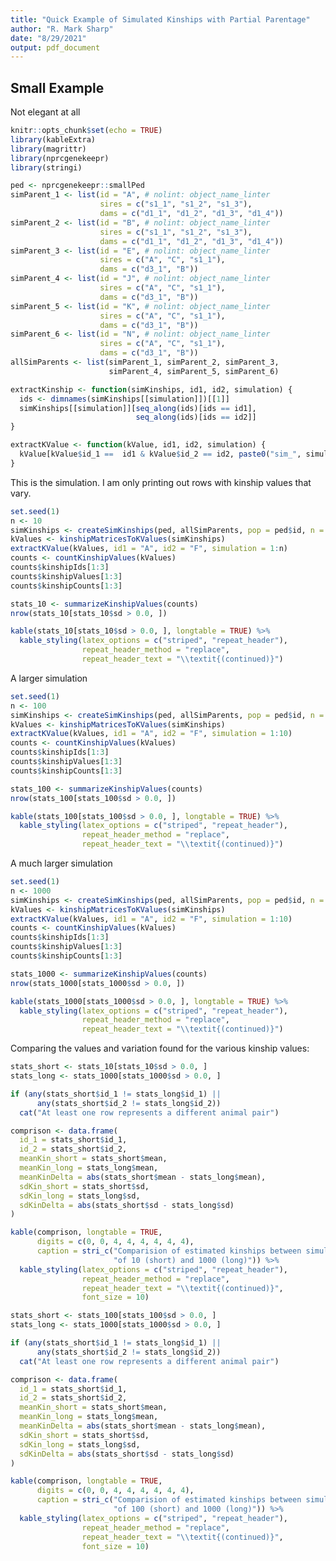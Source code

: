 ```yaml
---
title: "Quick Example of Simulated Kinships with Partial Parentage"
author: "R. Mark Sharp"
date: "8/29/2021"
output: pdf_document
---
```


## Small Example

Not elegant at all


```r
knitr::opts_chunk$set(echo = TRUE)
library(kableExtra)
library(magrittr)
library(nprcgenekeepr)
library(stringi)

ped <- nprcgenekeepr::smallPed
simParent_1 <- list(id = "A", # nolint: object_name_linter
                    sires = c("s1_1", "s1_2", "s1_3"),
                    dams = c("d1_1", "d1_2", "d1_3", "d1_4"))
simParent_2 <- list(id = "B", # nolint: object_name_linter
                    sires = c("s1_1", "s1_2", "s1_3"),
                    dams = c("d1_1", "d1_2", "d1_3", "d1_4"))
simParent_3 <- list(id = "E", # nolint: object_name_linter
                    sires = c("A", "C", "s1_1"),
                    dams = c("d3_1", "B"))
simParent_4 <- list(id = "J", # nolint: object_name_linter
                    sires = c("A", "C", "s1_1"),
                    dams = c("d3_1", "B"))
simParent_5 <- list(id = "K", # nolint: object_name_linter
                    sires = c("A", "C", "s1_1"),
                    dams = c("d3_1", "B"))
simParent_6 <- list(id = "N", # nolint: object_name_linter
                    sires = c("A", "C", "s1_1"),
                    dams = c("d3_1", "B"))
allSimParents <- list(simParent_1, simParent_2, simParent_3,
                      simParent_4, simParent_5, simParent_6)

extractKinship <- function(simKinships, id1, id2, simulation) {
  ids <- dimnames(simKinships[[simulation]])[[1]]
  simKinships[[simulation]][seq_along(ids)[ids == id1],
                            seq_along(ids)[ids == id2]]
}

extractKValue <- function(kValue, id1, id2, simulation) {
  kValue[kValue$id_1 ==  id1 & kValue$id_2 == id2, paste0("sim_", simulation)]
}

```

This is the simulation. I am only printing out rows with kinship values that
vary.

```r
set.seed(1)
n <- 10
simKinships <- createSimKinships(ped, allSimParents, pop = ped$id, n = n)
kValues <- kinshipMatricesToKValues(simKinships)
extractKValue(kValues, id1 = "A", id2 = "F", simulation = 1:n)
counts <- countKinshipValues(kValues)
counts$kinshipIds[1:3]
counts$kinshipValues[1:3]
counts$kinshipCounts[1:3]

stats_10 <- summarizeKinshipValues(counts)
nrow(stats_10[stats_10$sd > 0.0, ])

kable(stats_10[stats_10$sd > 0.0, ], longtable = TRUE) %>%
  kable_styling(latex_options = c("striped", "repeat_header"),
                repeat_header_method = "replace",
                repeat_header_text = "\\textit{(continued)}")

```
A larger simulation

```r
set.seed(1)
n <- 100
simKinships <- createSimKinships(ped, allSimParents, pop = ped$id, n = n)
kValues <- kinshipMatricesToKValues(simKinships)
extractKValue(kValues, id1 = "A", id2 = "F", simulation = 1:10)
counts <- countKinshipValues(kValues)
counts$kinshipIds[1:3]
counts$kinshipValues[1:3]
counts$kinshipCounts[1:3]

stats_100 <- summarizeKinshipValues(counts)
nrow(stats_100[stats_100$sd > 0.0, ])

kable(stats_100[stats_100$sd > 0.0, ], longtable = TRUE) %>%
  kable_styling(latex_options = c("striped", "repeat_header"),
                repeat_header_method = "replace",
                repeat_header_text = "\\textit{(continued)}")

```


A much larger simulation

```r
set.seed(1)
n <- 1000
simKinships <- createSimKinships(ped, allSimParents, pop = ped$id, n = n)
kValues <- kinshipMatricesToKValues(simKinships)
extractKValue(kValues, id1 = "A", id2 = "F", simulation = 1:10)
counts <- countKinshipValues(kValues)
counts$kinshipIds[1:3]
counts$kinshipValues[1:3]
counts$kinshipCounts[1:3]

stats_1000 <- summarizeKinshipValues(counts)
nrow(stats_1000[stats_1000$sd > 0.0, ])

kable(stats_1000[stats_1000$sd > 0.0, ], longtable = TRUE) %>%
  kable_styling(latex_options = c("striped", "repeat_header"),
                repeat_header_method = "replace",
                repeat_header_text = "\\textit{(continued)}")

```


Comparing the values and variation found for the various kinship values:

```r
stats_short <- stats_10[stats_10$sd > 0.0, ]
stats_long <- stats_1000[stats_1000$sd > 0.0, ]

if (any(stats_short$id_1 != stats_long$id_1) ||
      any(stats_short$id_2 != stats_long$id_2))
  cat("At least one row represents a different animal pair")

comprison <- data.frame(
  id_1 = stats_short$id_1,
  id_2 = stats_short$id_2,
  meanKin_short = stats_short$mean,
  meanKin_long = stats_long$mean,
  meanKinDelta = abs(stats_short$mean - stats_long$mean),
  sdKin_short = stats_short$sd,
  sdKin_long = stats_long$sd,
  sdKinDelta = abs(stats_short$sd - stats_long$sd)
)

kable(comprison, longtable = TRUE,
      digits = c(0, 0, 4, 4, 4, 4, 4, 4),
      caption = stri_c("Comparision of estimated kinships between simulations ",
                       "of 10 (short) and 1000 (long)")) %>%
  kable_styling(latex_options = c("striped", "repeat_header"),
                repeat_header_method = "replace",
                repeat_header_text = "\\textit{(continued)}",
                font_size = 10)

```

```r
stats_short <- stats_100[stats_100$sd > 0.0, ]
stats_long <- stats_1000[stats_1000$sd > 0.0, ]

if (any(stats_short$id_1 != stats_long$id_1) ||
      any(stats_short$id_2 != stats_long$id_2))
  cat("At least one row represents a different animal pair")

comprison <- data.frame(
  id_1 = stats_short$id_1,
  id_2 = stats_short$id_2,
  meanKin_short = stats_short$mean,
  meanKin_long = stats_long$mean,
  meanKinDelta = abs(stats_short$mean - stats_long$mean),
  sdKin_short = stats_short$sd,
  sdKin_long = stats_long$sd,
  sdKinDelta = abs(stats_short$sd - stats_long$sd)
)

kable(comprison, longtable = TRUE,
      digits = c(0, 0, 4, 4, 4, 4, 4, 4),
      caption = stri_c("Comparision of estimated kinships between simulations ",
                       "of 100 (short) and 1000 (long)")) %>%
  kable_styling(latex_options = c("striped", "repeat_header"),
                repeat_header_method = "replace",
                repeat_header_text = "\\textit{(continued)}",
                font_size = 10)
```
